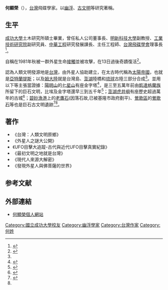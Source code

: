 {{Infobox Writer
| name        = 何顯榮 
| image       = 
| imagesize   =  
| caption     = 台灣飛碟學家
| pseudonym   =  
| birth_date  = 1943年
| birth_place = {{ROC}}[[臺灣|臺灣]]
| death_date  = 
| death_place = 
| occupation  = [[台灣飛碟學會|台灣飛碟學會]]理事長
| nationality = {{ROC}}
| genre       = 
| subject     = 
| movement    = 
| notableworks= 
| magnum_opus = 
| influences  = 
| influenced  = 
| signature   = 
| patrons       = 
| awards        = 
| website     = [http://newidea.org.tw/ 新思潮 NEWIDEA]
| footnotes   = 
}}

'''何顯榮'''（{{bd|1943年}}），[[台灣|台灣]]飛碟學家。以[[幽浮|幽浮]]、[[古文明|古文明]]等研究著稱。

== 生平 ==
[[成功大學|成功大學]]土木研究所碩士畢業，曾任私人公司董事長、[[明新科技大學|明新科技大學]]副教授、[[工業技術研究院|工業技術研究院]]副研究員、[[中華工程|中華工程]]研究發展課長、主任工程師、[[台灣飛碟學會|台灣飛碟學會]]理事長<ref name="最初文明之地就是台灣">{{cite book |author=何顯榮|title=《最初文明之地就是台灣》 |date=2009-12-10|publisher=台灣飛碟學會|location=臺灣|language=zh-hant |isbn=9789868579200}}</REF>。

自稱在1981年秋被一群外星生命[[人與外星生物接觸|接觸]]並被攻擊，在13日過後奇蹟復活<ref>{{cite news|author=陳麒安|url=http://jou.pccu.edu.tw/weekly/culture/1054/02.htm|title=遭外星人攻擊 幽浮專家何顯榮 13天奇蹟復原|work=文化一周新聞網|date=|accessdate=2013-09-05}}{{dead link|date=2017年11月 |bot=InternetArchiveBot |fix-attempted=yes }}</ref>。

認為人類文明發源地是[[台灣|台灣]]，由外星人協助建立，在太古時代稱為[[太陽帝國|太陽帝國]]，也就是[[亞特蘭提斯|亞特蘭提斯]]；以及[[姆大陸|姆大陸]]就是台灣島、[[澎湖|澎湖]]陸橋和[[琉球|琉球]]古陸三部分合成<ref name="最初文明之地就是台灣"></ref>。並用以下等主張當證據：[[陽明山|陽明山]]的[[七星山_(台北市)|七星山]]有座金字塔<ref name="臺灣原住民族與考古遺址關係調查: 濁水沖積扇區域史前文化與人群關係之研究 2012 p. ">{{cite book | title=臺灣原住民族與考古遺址關係調查: 濁水沖積扇區域史前文化與人群關係之研究 | publisher=國史館臺灣文獻館 | year=2012 | isbn=978-986-03-2319-1 | url=https://books.google.com.hk/books?id=FBRipPpLHmMC | language=zh | access-date=2021-09-01 | page=36 | archive-date=2021-09-01 | archive-url=https://web.archive.org/web/20210901135335/https://books.google.com.hk/books?id=FBRipPpLHmMC }}</ref>，是三至五萬年前由[[凱達格蘭族|凱達格蘭族]]所留下的巨石文明，比埃及金字塔還早三到五千年<ref>{{cite book | title=新台灣新闻周刊 | publisher=本土文化事業有限公司 | issue=第 327-336 號 | year=2002 | url=https://books.google.com.hk/books?id=JEI2AQAAIAAJ | language=zh | access-date=2021-09-01 | page=73-74 | archive-date=2021-09-01 | archive-url=https://web.archive.org/web/20210901135403/https://books.google.com.hk/books?id=JEI2AQAAIAAJ }}</ref>；[[澎湖|澎湖]][[虎井嶼|虎井嶼]]有座歷史超過萬年的古城<ref>{{cite news |author= |url=http://www.nownews.com/2001/08/27/743-562624.htm|title=台湾澎湖海底现虎井沉城 或为世界最早城市|work=光明网|date=2001-08-27|accessdate=2013-09-05}}</ref>；[[碧砂漁港|碧砂漁港]]上的[[老鷹石|老鷹石]](因落石故,已被基隆市政府剷平)、[[鶯歌區|鶯歌區]]的[[鶯歌石|鶯歌石]]等也是巨石古文明遺跡<ref>{{cite news|author=|url=http://www.chinatimes.com/realtimenews/%E7%A2%A7%E7%A0%82%E6%BC%81%E6%B8%AF%E3%80%8C%E8%80%81%E9%B7%B9%E7%9F%B3%E3%80%8D-%E5%82%B3%E8%81%9E%EF%BC%9A%E5%B7%A8%E7%9F%B3%E5%8F%A4%E6%96%87%E6%98%8E%E9%81%BA%E8%B7%A1-20130904001949-260406|title=碧砂漁港「老鷹石」 傳聞：巨石古文明遺跡|work=中天新聞|date=2013-09-04|accessdate=2013-09-05|deadurl=yes|archiveurl=https://web.archive.org/web/20130909083407/http://www.chinatimes.com/realtimenews/%E7%A2%A7%E7%A0%82%E6%BC%81%E6%B8%AF%E3%80%8C%E8%80%81%E9%B7%B9%E7%9F%B3%E3%80%8D-%E5%82%B3%E8%81%9E%EF%BC%9A%E5%B7%A8%E7%9F%B3%E5%8F%A4%E6%96%87%E6%98%8E%E9%81%BA%E8%B7%A1-20130904001949-260406|archivedate=2013-09-09}}</ref><ref name="最初文明之地就是台灣"></ref>。

==著作==
*《台灣：人類文明原鄉》
*《外星人之謎大公開》
*《UFO目擊大追蹤-古代與近代UFO目擊真實紀錄》
*《最初文明之地就是台灣》
*《現代人來源大解密》
*《發現外星人與佛菩薩的世界》

== 参考文献 ==
{{reflist}}

==外部連結==
*[http://newidea.org.tw 何顯榮個人網站] {{Wayback|url=http://newidea.org.tw/ |date=20200919124210 }}

[[Category:國立成功大學校友|Category:國立成功大學校友]]
[[Category:幽浮學家|Category:幽浮學家]]
[[Category:台灣作家|Category:台灣作家]]
[[Category:何姓|Category:何姓]]